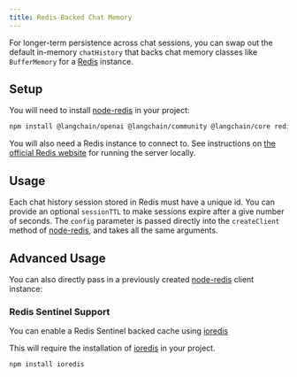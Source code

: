 ```yaml
---
title: Redis-Backed Chat Memory
---
```


For longer-term persistence across chat sessions, you can swap out the default in-memory `chatHistory` that backs chat memory classes like `BufferMemory` for a [Redis](https://redis.io/) instance.

## Setup

You will need to install [node-redis](https://github.com/redis/node-redis) in your project:


<IntegrationInstallTooltip/>

```bash npm
npm install @langchain/openai @langchain/community @langchain/core redis
```
You will also need a Redis instance to connect to. See instructions on [the official Redis website](https://redis.io/docs/getting-started/) for running the server locally.

## Usage

Each chat history session stored in Redis must have a unique id. You can provide an optional `sessionTTL` to make sessions expire after a give number of seconds.
The `config` parameter is passed directly into the `createClient` method of [node-redis](https://github.com/redis/node-redis), and takes all the same arguments.


<Redis />

## Advanced Usage

You can also directly pass in a previously created [node-redis](https://github.com/redis/node-redis) client instance:


<RedisAdvanced />

### Redis Sentinel Support

You can enable a Redis Sentinel backed cache using [ioredis](https://github.com/redis/ioredis)

This will require the installation of [ioredis](https://github.com/redis/ioredis) in your project.

```bash npm
npm install ioredis
```


<RedisSentinel />
